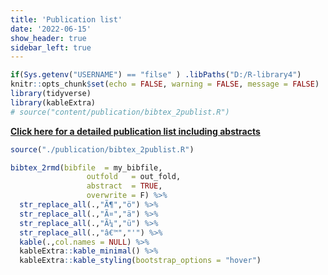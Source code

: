 ```yaml
---
title: 'Publication list'
date: '2022-06-15'
show_header: true
sidebar_left: true
---
```


```r
if(Sys.getenv("USERNAME") == "filse" ) .libPaths("D:/R-library4") 
knitr::opts_chunk$set(echo = FALSE, warning = FALSE, message = FALSE)
library(tidyverse)
library(kableExtra)
# source("content/publication/bibtex_2publist.R")
```


**[Click here for a detailed publication list including abstracts](/publication)**

```r
source("./publication/bibtex_2publist.R") 
```

```r
bibtex_2rmd(bibfile  = my_bibfile,
                 outfold   = out_fold,
                 abstract  = TRUE,
                 overwrite = F) %>% 
  str_replace_all(.,"Ã¶","ö") %>% 
  str_replace_all(.,"Ã¤","ä") %>% 
  str_replace_all(.,"Ã¼","ü") %>% 
  str_replace_all(.,"â€™","'") %>% 
  kable(.,col.names = NULL) %>% 
  kableExtra::kable_minimal() %>% 
  kableExtra::kable_styling(bootstrap_options = "hover")
```

